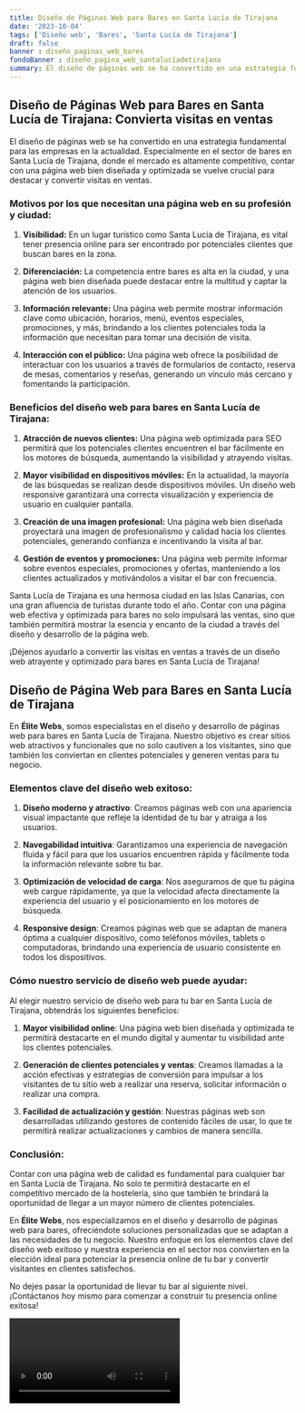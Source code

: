 ```yaml
---
title: Diseño de Páginas Web para Bares en Santa Lucía de Tirajana
date: '2023-10-04'
tags: ['Diseño web', 'Bares', 'Santa Lucía de Tirajana']
draft: false
banner : diseño_paginas_web_bares
fondoBanner : diseño_pagina_web_santalucíadetirajana
summary: El diseño de páginas web se ha convertido en una estrategia fundamental para las empresas en la actualidad. Especialmente en el sector de bares en Santa Lucía de Tirajana, donde el mercado es altamente competitivo, contar con una página web bien diseñada y optimizada se vuelve crucial para destacar y convertir visitas en ventas.
---
```


## Diseño de Páginas Web para Bares en Santa Lucía de Tirajana: Convierta visitas en ventas

El diseño de páginas web se ha convertido en una estrategia fundamental para las empresas en la actualidad. Especialmente en el sector de bares en Santa Lucía de Tirajana, donde el mercado es altamente competitivo, contar con una página web bien diseñada y optimizada se vuelve crucial para destacar y convertir visitas en ventas.

### Motivos por los que necesitan una página web en su profesión y ciudad:

1. **Visibilidad:** En un lugar turístico como Santa Lucía de Tirajana, es vital tener presencia online para ser encontrado por potenciales clientes que buscan bares en la zona.

2. **Diferenciación:** La competencia entre bares es alta en la ciudad, y una página web bien diseñada puede destacar entre la multitud y captar la atención de los usuarios.

3. **Información relevante:** Una página web permite mostrar información clave como ubicación, horarios, menú, eventos especiales, promociones, y más, brindando a los clientes potenciales toda la información que necesitan para tomar una decisión de visita.

4. **Interacción con el público:** Una página web ofrece la posibilidad de interactuar con los usuarios a través de formularios de contacto, reserva de mesas, comentarios y reseñas, generando un vínculo más cercano y fomentando la participación.

### Beneficios del diseño web para bares en Santa Lucía de Tirajana:

1. **Atracción de nuevos clientes:** Una página web optimizada para SEO permitirá que los potenciales clientes encuentren el bar fácilmente en los motores de búsqueda, aumentando la visibilidad y atrayendo visitas.

2. **Mayor visibilidad en dispositivos móviles:** En la actualidad, la mayoría de las búsquedas se realizan desde dispositivos móviles. Un diseño web responsive garantizará una correcta visualización y experiencia de usuario en cualquier pantalla.

3. **Creación de una imagen profesional:** Una página web bien diseñada proyectará una imagen de profesionalismo y calidad hacia los clientes potenciales, generando confianza e incentivando la visita al bar.

4. **Gestión de eventos y promociones:** Una página web permite informar sobre eventos especiales, promociones y ofertas, manteniendo a los clientes actualizados y motivándolos a visitar el bar con frecuencia.

Santa Lucía de Tirajana es una hermosa ciudad en las Islas Canarias, con una gran afluencia de turistas durante todo el año. Contar con una página web efectiva y optimizada para bares no solo impulsará las ventas, sino que también permitirá mostrar la esencia y encanto de la ciudad a través del diseño y desarrollo de la página web.

¡Déjenos ayudarlo a convertir las visitas en ventas a través de un diseño web atrayente y optimizado para bares en Santa Lucía de Tirajana!

<GifSeo />

<Cta />

## **Diseño de Página Web para Bares en Santa Lucía de Tirajana**

En **Élite Webs**, somos especialistas en el diseño y desarrollo de páginas web para bares en Santa Lucía de Tirajana. Nuestro objetivo es crear sitios web atractivos y funcionales que no solo cautiven a los visitantes, sino que también los conviertan en clientes potenciales y generen ventas para tu negocio.

### Elementos clave del diseño web exitoso:

1. **Diseño moderno y atractivo**: Creamos páginas web con una apariencia visual impactante que refleje la identidad de tu bar y atraiga a los usuarios.

2. **Navegabilidad intuitiva**: Garantizamos una experiencia de navegación fluida y fácil para que los usuarios encuentren rápida y fácilmente toda la información relevante sobre tu bar.

3. **Optimización de velocidad de carga**: Nos aseguramos de que tu página web cargue rápidamente, ya que la velocidad afecta directamente la experiencia del usuario y el posicionamiento en los motores de búsqueda.

4. **Responsive design**: Creamos páginas web que se adaptan de manera óptima a cualquier dispositivo, como teléfonos móviles, tablets o computadoras, brindando una experiencia de usuario consistente en todos los dispositivos.

### Cómo nuestro servicio de diseño web puede ayudar:

Al elegir nuestro servicio de diseño web para tu bar en Santa Lucía de Tirajana, obtendrás los siguientes beneficios:

1. **Mayor visibilidad online**: Una página web bien diseñada y optimizada te permitirá destacarte en el mundo digital y aumentar tu visibilidad ante los clientes potenciales.

2. **Generación de clientes potenciales y ventas**: Creamos llamadas a la acción efectivas y estrategias de conversión para impulsar a los visitantes de tu sitio web a realizar una reserva, solicitar información o realizar una compra.

3. **Facilidad de actualización y gestión**: Nuestras páginas web son desarrolladas utilizando gestores de contenido fáciles de usar, lo que te permitirá realizar actualizaciones y cambios de manera sencilla.

### Conclusión:

Contar con una página web de calidad es fundamental para cualquier bar en Santa Lucía de Tirajana. No solo te permitirá destacarte en el competitivo mercado de la hostelería, sino que también te brindará la oportunidad de llegar a un mayor número de clientes potenciales.

En **Élite Webs**, nos especializamos en el diseño y desarrollo de páginas web para bares, ofreciéndote soluciones personalizadas que se adaptan a las necesidades de tu negocio. Nuestro enfoque en los elementos clave del diseño web exitoso y nuestra experiencia en el sector nos convierten en la elección ideal para potenciar la presencia online de tu bar y convertir visitantes en clientes satisfechos.

No dejes pasar la oportunidad de llevar tu bar al siguiente nivel. ¡Contáctanos hoy mismo para comenzar a construir tu presencia online exitosa!

<Video />

<CtaBot job='Bares' city='Santa Lucía de Tirajana'/>

<Gmaps query='Santa Lucía de Tirajana+españa+maps' />